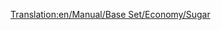 [[Translation:en/Manual/Base Set/Economy/Sugar]]

{{fr/Cargaison| nom=Sucre
| image=SugarMine.png
| produit=[[fr/Manual/Base Set/Economy/Mine de sucre|Usine de sucre]]
| accepté=[[fr/Manual/Base Set/Economy/Usine de bonbons|Usine de bonbons]]
}}